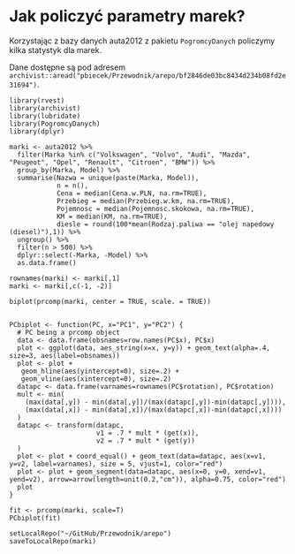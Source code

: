 # Jak policzyć parametry marek?

Korzystając z bazy danych auta2012 z pakietu `PogromcyDanych` policzymy kilka statystyk dla marek.

Dane dostępne są pod adresem `archivist::aread("pbiecek/Przewodnik/arepo/bf2846de03bc8434d234b08fd2e31694")`.

```
library(rvest)
library(archivist)
library(lubridate)
library(PogromcyDanych)
library(dplyr)

marki <- auta2012 %>%
  filter(Marka %in% c("Volkswagen", "Volvo", "Audi", "Mazda", "Peugeot", "Opel", "Renault", "Citroen", "BMW")) %>%
  group_by(Marka, Model) %>%
  summarise(Nazwa = unique(paste(Marka, Model)),
            n = n(), 
            Cena = median(Cena.w.PLN, na.rm=TRUE),
            Przebieg = median(Przebieg.w.km, na.rm=TRUE),
            Pojemnosc = median(Pojemnosc.skokowa, na.rm=TRUE),
            KM = median(KM, na.rm=TRUE),
            diesle = round(100*mean(Rodzaj.paliwa == "olej napedowy (diesel)"),1)) %>%
  ungroup() %>%
  filter(n > 500) %>%
  dplyr::select(-Marka, -Model) %>%
  as.data.frame()

rownames(marki) <- marki[,1]
marki <- marki[,c(-1, -2)]

biplot(prcomp(marki, center = TRUE, scale. = TRUE))


PCbiplot <- function(PC, x="PC1", y="PC2") {
  # PC being a prcomp object
  data <- data.frame(obsnames=row.names(PC$x), PC$x)
  plot <- ggplot(data, aes_string(x=x, y=y)) + geom_text(alpha=.4, size=3, aes(label=obsnames))
  plot <- plot +
   geom_hline(aes(yintercept=0), size=.2) +
   geom_vline(aes(xintercept=0), size=.2)
  datapc <- data.frame(varnames=rownames(PC$rotation), PC$rotation)
  mult <- min(
    (max(data[,y]) - min(data[,y])/(max(datapc[,y])-min(datapc[,y]))),
    (max(data[,x]) - min(data[,x])/(max(datapc[,x])-min(datapc[,x])))
  )
  datapc <- transform(datapc,
                      v1 = .7 * mult * (get(x)),
                      v2 = .7 * mult * (get(y))
  )
  plot <- plot + coord_equal() + geom_text(data=datapc, aes(x=v1, y=v2, label=varnames), size = 5, vjust=1, color="red")
  plot <- plot + geom_segment(data=datapc, aes(x=0, y=0, xend=v1, yend=v2), arrow=arrow(length=unit(0.2,"cm")), alpha=0.75, color="red")
  plot
}

fit <- prcomp(marki, scale=T)
PCbiplot(fit)

setLocalRepo("~/GitHub/Przewodnik/arepo")
saveToLocalRepo(marki)

```